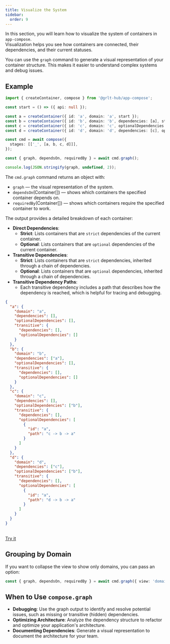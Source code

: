 ```yaml
---
title: Visualize the System
sidebar:
  order: 9
---
```


In this section, you will learn how to visualize the system of containers in `app-compose`.<br />
Visualization helps you see how containers are connected, their dependencies, and their current statuses.

You can use the `graph` command to generate a visual representation of your container structure. This makes it easier to understand complex systems and debug issues.

## Example

```ts {14}
import { createContainer, compose } from '@grlt-hub/app-compose';

const start = () => ({ api: null });

const a = createContainer({ id: 'a', domain: 'a', start });
const b = createContainer({ id: 'b', domain: 'b', dependencies: [a], start });
const c = createContainer({ id: 'c', domain: 'c', optionalDependencies: [b], start });
const d = createContainer({ id: 'd', domain: 'd', dependencies: [c], optionalDependencies: [b], start });

const cmd = await compose({
  stages: [['_', [a, b, c, d]]],
});

const { graph, dependsOn, requiredBy } = await cmd.graph();

console.log(JSON.stringify(graph, undefined, 2));
```

The `cmd.graph` command returns an object with:

- `graph` — the visual representation of the system.
- `dependsOn`(Container[]) — shows which containers the specified container depends on.
- `requiredBy`(Container[]) — shows which containers require the specified container to work.

The output provides a detailed breakdown of each container:

- **Direct Dependencies**:
  - **Strict**: Lists containers that are `strict` dependencies of the current container.
  - **Optional**: Lists containers that are `optional` dependencies of the current container.
- **Transitive Dependencies**:
  - **Strict**: Lists containers that are `strict` dependencies, inherited through a chain of dependencies.
  - **Optional**: Lists containers that are `optional` dependencies, inherited through a chain of dependencies.
- **Transitive Dependency Paths**:
  - Each transitive dependency includes a path that describes how the dependency is reached, which is helpful for tracing and debugging.

```json
{
  "a": {
    "domain": "a",
    "dependencies": [],
    "optionalDependencies": [],
    "transitive": {
      "dependencies": [],
      "optionalDependencies": []
    }
  },
  "b": {
    "domain": "b",
    "dependencies": ["a"],
    "optionalDependencies": [],
    "transitive": {
      "dependencies": [],
      "optionalDependencies": []
    }
  },
  "c": {
    "domain": "c",
    "dependencies": [],
    "optionalDependencies": ["b"],
    "transitive": {
      "dependencies": [],
      "optionalDependencies": [
        {
          "id": "a",
          "path": "c -> b -> a"
        }
      ]
    }
  },
  "d": {
    "domain": "d",
    "dependencies": ["c"],
    "optionalDependencies": ["b"],
    "transitive": {
      "dependencies": [],
      "optionalDependencies": [
        {
          "id": "a",
          "path": "d -> b -> a"
        }
      ]
    }
  }
}
```

<br />
<a href="https://stackblitz.com/edit/node-xhkzmouy?file=index.js" target="_blank">Try it</a>

## Grouping by Domain

If you want to collapse the view to show only domains, you can pass an option:

```ts
const { graph, dependsOn, requiredBy } = await cmd.graph({ view: 'domains' });
```

## When to Use `compose.graph`

- **Debugging**: Use the graph output to identify and resolve potential issues, such as missing or transitive (hidden) dependencies.
- **Optimizing Architecture**: Analyze the dependency structure to refactor and optimize your application's architecture.
- **Documenting Dependencies**: Generate a visual representation to document the architecture for your team.
